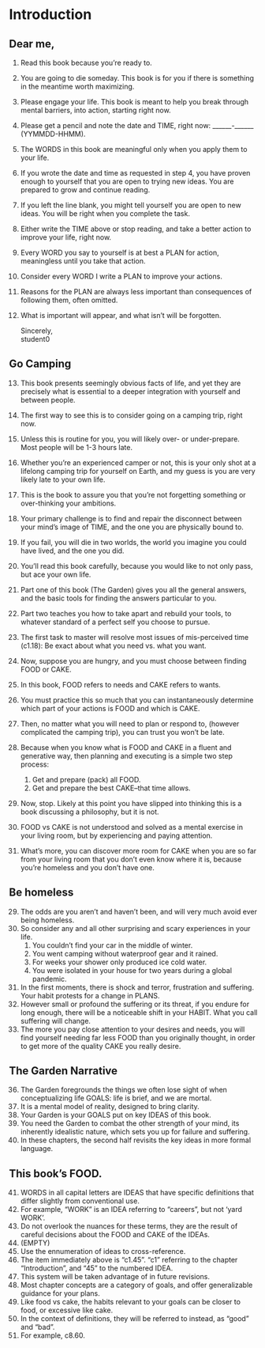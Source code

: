 
# Introduction


## Dear me,  

1.	Read this book because you're ready to.
2.	You are going to die someday. This book is for you if there is something in the 
meantime worth maximizing.
3.	Please engage your life. This book is meant to help you break through mental 
barriers, into action, starting right now.
4.	Please get a pencil and note the date and TIME, right now: ______-______ (YYMMDD-HHMM). 
5.	The WORDS in this book are meaningful only when you apply them to your life.
6.	If you wrote the date and time as requested in step 4, you have proven enough to yourself that you are open to trying 
new ideas. You are prepared to grow and continue reading.
7.	If you left the line blank, you might tell yourself you are open to new ideas. You 
will be right when you complete the task. 
8.	Either write the TIME above or stop reading, and take a better action to improve 
your life, right now.
9.	Every WORD you say to yourself is at best a PLAN for action, meaningless until 
you take that action. 
10.	Consider every WORD I write a PLAN to improve your actions.
11.	Reasons for the PLAN are always less important than consequences of following 
them, often omitted. 
12.	What is important will appear, and what isn't will be forgotten. 

    Sincerely,  
    student0  

## Go Camping  

13.	This book presents seemingly obvious facts of life, and yet they are precisely what is essential to a deeper integration with yourself and between people.
14.	The first way to see this is to consider going on a camping trip, right now.
15.	Unless this is routine for you, you will likely over- or under-prepare. Most people will be 1-3 hours late.
16. Whether you're an experienced camper or not, this is your only shot at a lifelong camping trip for yourself on Earth, and my guess is you are very likely late to your own life.
17. This is the book to assure you that you're not forgetting something or over-thinking your ambitions.
18.	Your primary challenge is to find and repair the disconnect between your mind's image of TIME, and the one you are physically bound to. 
19.	If you fail, you will die in two worlds, the world you imagine you could have 
lived, and the one you did. 

20. You'll read this book carefully, because you would like to not only pass, but ace your own life.
21. Part one of this book (The Garden) gives you all the general answers, and the basic tools for finding the answers particular to you.
22. Part two teaches you how to take apart and rebuild your tools, to whatever standard of a perfect self you choose to pursue.

23. The first task to master will resolve most issues of mis-perceived time (c1.18): Be exact about what you need vs. what you want.
22.	Now, suppose you are hungry, and you must choose between finding FOOD or CAKE. 
23. In this book, FOOD refers to needs and CAKE refers to wants.
24. You must practice this so much that you can instantaneously determine which part of your actions  is FOOD and which is CAKE.
25. Then, no matter what you will need to plan or respond to, (however complicated the camping trip), you can trust you won't be late.
25.	Because when you know what is FOOD and CAKE in a fluent and generative way, then planning and executing is a simple two step process: 
    1. Get and prepare (pack) all FOOD.
    2. Get and prepare the best CAKE--that time allows. 

27.	Now, stop. Likely at this point you have slipped into thinking this is a book discussing a philosophy, but it is not. 
28. FOOD vs CAKE is not understood and solved as a mental exercise in your living room, but by experiencing and paying attention. 
29. What's more, you can discover more room for CAKE when you are so far from your living room that you don't even know where it is, because you're homeless and you don't have one. 

## Be homeless

29.	The odds are you aren't and haven't been, and will very much avoid ever being homeless. 
30. So consider any and all other surprising and scary experiences in your life.  
    1. You couldn't find your car in the middle of winter. 
    2. You went camping without waterproof gear and it rained. 
    3. For weeks your shower only produced ice cold water.
    4. You were isolated in your house for two years during a global pandemic. 
    
31.	In the first moments, there is shock and terror, frustration and suffering. Your 
habit protests for a change in PLANS.
32.	However small or profound the suffering or its threat, if you endure for long enough, there will be a noticeable shift in your HABIT. What you call suffering will change.
33. The more you pay close attention to your desires and needs, you will find yourself needing far less FOOD than you originally thought, in order to get more of the quality CAKE you really desire.


## The Garden Narrative
36.	The Garden foregrounds the things we often lose sight of when conceptualizing 
life GOALS: life is brief, and we are mortal. 
37.	It is a mental model of reality, designed to bring clarity. 
38.	Your Garden is your GOALS put on key IDEAS of this book.
39.	You need the Garden to combat the other strength of your mind, its inherently 
idealistic nature, which sets you up for failure and suffering.
40.	In these chapters, the second half revisits the key ideas in more formal 
language.

## This book's FOOD.  

41.	WORDS in all capital letters are IDEAS that have specific definitions that differ 
slightly from conventional use. 
42.	For example, "WORK" is an IDEA referring to "careers", but not 'yard WORK'. 
43.	Do not overlook the nuances for these terms, they are the result of careful decisions about the FOOD and CAKE of the IDEAs.
44. (EMPTY) 
45.	Use the ennumeration of ideas to cross-reference.
46. The item immediately above is "c1.45". "c1" referring to the chapter "Introduction", and "45" to the numbered IDEA.
47.	This system will be taken advantage of in future revisions.
48. Most chapter concepts are a category of goals, and offer generalizable guidance for your plans. 
49. Like food vs cake, the habits relevant to your goals can be closer to food, or excessive like cake.
50. In the context of definitions, they will be referred to instead, as "good" and "bad".
51. For example, c8.60.
